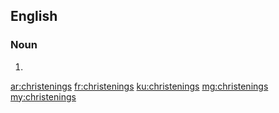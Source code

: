 ==English==

===Noun===
{{head|en|plural}}

# {{plural of|christening|lang=en|nocat=1}}

[[ar:christenings]]
[[fr:christenings]]
[[ku:christenings]]
[[mg:christenings]]
[[my:christenings]]